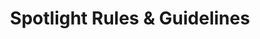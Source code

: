 ---
title: "Spotlight Rules & Guidelines"
description: "Description of your new file."
sidebarTitle: "Rules & Guidelines"
---